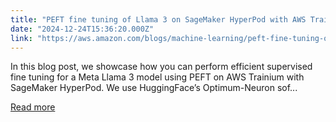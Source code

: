 ```yaml
---
title: "PEFT fine tuning of Llama 3 on SageMaker HyperPod with AWS Trainium"
date: "2024-12-24T15:36:20.000Z"
link: "https://aws.amazon.com/blogs/machine-learning/peft-fine-tuning-of-llama-3-on-sagemaker-hyperpod-with-aws-trainium/"
---
```


In this blog post, we showcase how you can perform efficient supervised fine tuning for a Meta Llama 3 model using PEFT on AWS Trainium with SageMaker HyperPod. We use HuggingFace’s Optimum-Neuron sof...

[Read more](https://aws.amazon.com/blogs/machine-learning/peft-fine-tuning-of-llama-3-on-sagemaker-hyperpod-with-aws-trainium/)
